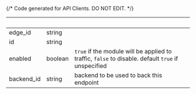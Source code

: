 {/* Code generated for API Clients. DO NOT EDIT. */}

| &nbsp;     | &nbsp;  | &nbsp;                                                                                             |
| ---------- | ------- | -------------------------------------------------------------------------------------------------- |
| edge_id    | string  |                                                                                                    |
| id         | string  |                                                                                                    |
| enabled    | boolean | `true` if the module will be applied to traffic, `false` to disable. default `true` if unspecified |
| backend_id | string  | backend to be used to back this endpoint                                                           |
